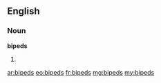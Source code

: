 ==English==

===Noun===
'''bipeds'''

# {{plural of|[[biped]]}}

[[ar:bipeds]]
[[eo:bipeds]]
[[fr:bipeds]]
[[mg:bipeds]]
[[my:bipeds]]